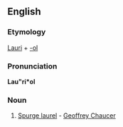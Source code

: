 ==English==

===Etymology===
[[Lauri]] + [[-ol]]

===Pronunciation===
'''Lau"ri*ol'''
{{rfp|lang=en}}

===Noun===
{{infl|en|noun}}

# {{obsolete}} [[Spurge laurel]] - [[w:Geoffrey Chaucer|Geoffrey Chaucer]]